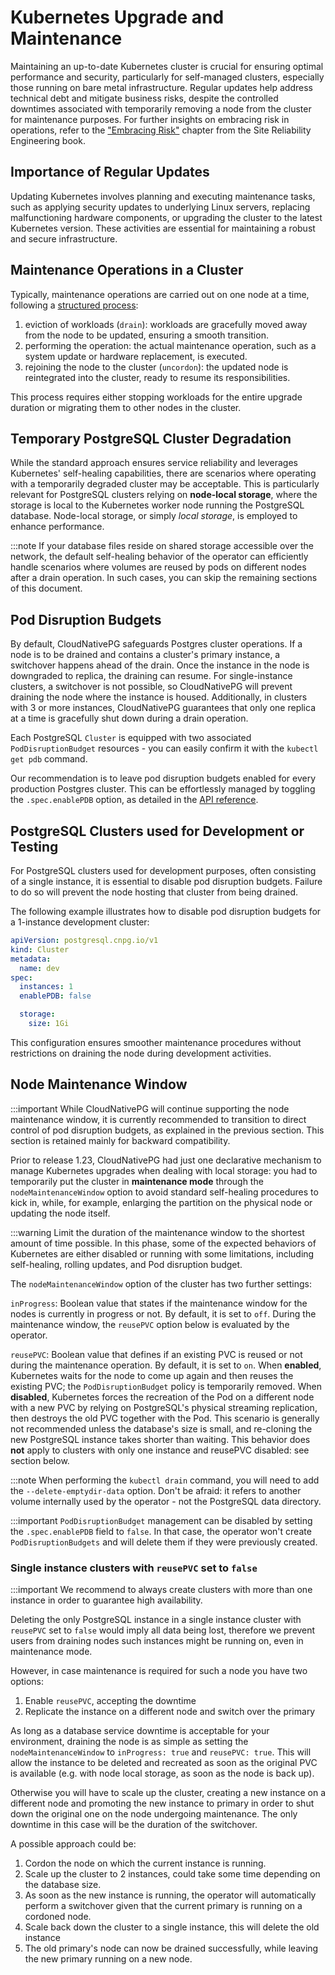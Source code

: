﻿# Kubernetes Upgrade and Maintenance

<!-- SPDX-License-Identifier: CC-BY-4.0 -->

Maintaining an up-to-date Kubernetes cluster is crucial for ensuring optimal
performance and security, particularly for self-managed clusters, especially
those running on bare metal infrastructure. Regular updates help address
technical debt and mitigate business risks, despite the controlled downtimes
associated with temporarily removing a node from the cluster for maintenance
purposes. For further insights on embracing risk in operations, refer to the
["Embracing Risk"](https://landing.google.com/sre/sre-book/chapters/embracing-risk/)
chapter from the Site Reliability Engineering book.

## Importance of Regular Updates

Updating Kubernetes involves planning and executing maintenance tasks, such as
applying security updates to underlying Linux servers, replacing malfunctioning
hardware components, or upgrading the cluster to the latest Kubernetes version.
These activities are essential for maintaining a robust and secure
infrastructure.

## Maintenance Operations in a Cluster

Typically, maintenance operations are carried out on one node at a time, following a [structured process](https://kubernetes.io/docs/tasks/administer-cluster/kubeadm/kubeadm-upgrade/):

1. eviction of workloads (`drain`): workloads are gracefully moved away from
   the node to be updated, ensuring a smooth transition.
2. performing the operation: the actual maintenance operation, such as a
   system update or hardware replacement, is executed.
3. rejoining the node to the cluster (`uncordon`): the updated node is
   reintegrated into the cluster, ready to resume its responsibilities.

This process requires either stopping workloads for the entire upgrade duration
or migrating them to other nodes in the cluster.

## Temporary PostgreSQL Cluster Degradation

While the standard approach ensures service reliability and leverages
Kubernetes' self-healing capabilities, there are scenarios where operating with
a temporarily degraded cluster may be acceptable. This is particularly relevant
for PostgreSQL clusters relying on **node-local storage**, where the storage is
local to the Kubernetes worker node running the PostgreSQL database. Node-local
storage, or simply _local storage_, is employed to enhance performance.

:::note
If your database files reside on shared storage accessible over the
network, the default self-healing behavior of the operator can efficiently
handle scenarios where volumes are reused by pods on different nodes after a
drain operation. In such cases, you can skip the remaining sections of this
document.

## Pod Disruption Budgets

By default, CloudNativePG safeguards Postgres cluster operations. If a node is
to be drained and contains a cluster's primary instance, a switchover happens
ahead of the drain. Once the instance in the node is downgraded to replica, the
draining can resume.
For single-instance clusters, a switchover is not possible, so CloudNativePG
will prevent draining the node where the instance is housed.
Additionally, in clusters with 3 or more instances, CloudNativePG guarantees that
only one replica at a time is gracefully shut down during a drain operation.

Each PostgreSQL `Cluster` is equipped with two associated `PodDisruptionBudget`
resources - you can easily confirm it with the `kubectl get pdb` command.

Our recommendation is to leave pod disruption budgets enabled for every
production Postgres cluster. This can be effortlessly managed by toggling the
`.spec.enablePDB` option, as detailed in the
[API reference](cloudnative-pg.v1.mdx#postgresql-cnpg-io-v1-ClusterSpec).

## PostgreSQL Clusters used for Development or Testing

For PostgreSQL clusters used for development purposes, often consisting of
a single instance, it is essential to disable pod disruption budgets. Failure
to do so will prevent the node hosting that cluster from being drained.

The following example illustrates how to disable pod disruption budgets for a
1-instance development cluster:

```yaml
apiVersion: postgresql.cnpg.io/v1
kind: Cluster
metadata:
  name: dev
spec:
  instances: 1
  enablePDB: false

  storage:
    size: 1Gi
```

This configuration ensures smoother maintenance procedures without restrictions
on draining the node during development activities.

## Node Maintenance Window

:::important
While CloudNativePG will continue supporting the node maintenance window,
it is currently recommended to transition to direct control of pod disruption
budgets, as explained in the previous section. This section is retained
mainly for backward compatibility.

Prior to release 1.23, CloudNativePG had just one declarative mechanism to manage
Kubernetes upgrades when dealing with local storage: you had to temporarily put
the cluster in **maintenance mode** through the `nodeMaintenanceWindow` option
to avoid standard self-healing procedures to kick in, while, for example,
enlarging the partition on the physical node or updating the node itself.

:::warning
Limit the duration of the maintenance window to the shortest
amount of time possible. In this phase, some of the expected
behaviors of Kubernetes are either disabled or running with
some limitations, including self-healing, rolling updates,
and Pod disruption budget.

The `nodeMaintenanceWindow` option of the cluster has two further
settings:

`inProgress`:
Boolean value that states if the maintenance window for the nodes
is currently in progress or not. By default, it is set to `off`.
During the maintenance window, the `reusePVC` option below is
evaluated by the operator.

`reusePVC`:
Boolean value that defines if an existing PVC is reused or
not during the maintenance operation. By default, it is set to `on`.
When **enabled**, Kubernetes waits for the node to come up
again and then reuses the existing PVC; the `PodDisruptionBudget`
policy is temporarily removed.
When **disabled**, Kubernetes forces the recreation of the
Pod on a different node with a new PVC by relying on
PostgreSQL's physical streaming replication, then destroys
the old PVC together with the Pod. This scenario is generally
not recommended unless the database's size is small, and re-cloning
the new PostgreSQL instance takes shorter than waiting. This behavior
does **not** apply to clusters with only one instance and
reusePVC disabled: see section below.

:::note
When performing the `kubectl drain` command, you will need
to add the `--delete-emptydir-data` option.
Don't be afraid: it refers to another volume internally used
by the operator - not the PostgreSQL data directory.

:::important
`PodDisruptionBudget` management can be disabled by setting the
`.spec.enablePDB` field to `false`. In that case, the operator won't
create `PodDisruptionBudgets` and will delete them if they were
previously created.

### Single instance clusters with `reusePVC` set to `false`

:::important
We recommend to always create clusters with more
than one instance in order to guarantee high availability.

Deleting the only PostgreSQL instance in a single instance cluster with
`reusePVC` set to `false` would imply all data being lost,
therefore we prevent users from draining nodes such instances might be running
on, even in maintenance mode.

However, in case maintenance is required for such a node you have two options:

1. Enable `reusePVC`, accepting the downtime
2. Replicate the instance on a different node and switch over the primary

As long as a database service downtime is acceptable for your environment,
draining the node is as simple as setting the `nodeMaintenanceWindow` to
`inProgress: true` and `reusePVC: true`. This will allow the instance to
be deleted and recreated as soon as the original PVC is available
(e.g. with node local storage, as soon as the node is back up).

Otherwise you will have to scale up the cluster, creating a new instance
on a different node and promoting the new instance to primary in order to
shut down the original one on the node undergoing maintenance. The only
downtime in this case will be the duration of the switchover.

A possible approach could be:

1. Cordon the node on which the current instance is running.
2. Scale up the cluster to 2 instances, could take some time depending on the database size.
3. As soon as the new instance is running, the operator will automatically
   perform a switchover given that the current primary is running on a cordoned node.
4. Scale back down the cluster to a single instance, this will delete the old instance
5. The old primary's node can now be drained successfully, while leaving the new primary
   running on a new node.
